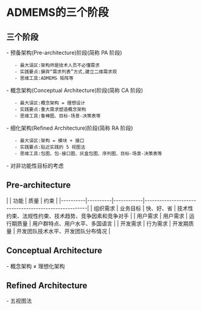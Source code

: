 = ADMEMS的三个阶段 =

== 三个阶段 ==
- 预备架构(Pre-architecture)阶段(简称 PA 阶段)
    - 最大误区:架构师是技术人员不必懂需求
    - 实践要点:摒弃“需求列表”方式,建立二维需求观
    - 思维工具:ADMEMS 矩阵等
- 概念架构(Conceptual Architecture)阶段(简称 CA 阶段)
    - 最大误区:概念架构 = 理想设计
    - 实践要点:重大需求塑造概念架构
    - 思维工具:鲁棒图、目标-场景-决策表等
- 细化架构(Refined Architecture)阶段(简称 RA 阶段)
    - 最大误区:架构 = 模块 + 接口
    - 实践要点:贴近实践的 5 视图法
    - 思维工具:包图、包-接口图、灰盒包图、序列图、目标-场景-决策表等
- 对非功能性目标的考虑

{{http:pic/ADMEMS_jieduan.png}}

== Pre-architecture ==
|          | 功能     | 质量       | 约束                                                 |
|----------|----------|------------|------------------------------------------------------|
| 组织需求 | 业务目标 | 快、好、省 | 技术性约束、法规性约束、技术趋势、竞争因素和竞争对手 |
| 用户需求 | 用户需求 | 运行期质量 | 用户群特点、用户水平、多国语言                       |
| 开发需求 | 行为需求 | 开发期质量 | 开发团队技术水平、开发团队分布情况                   |

== Conceptual Architecture ==
- 概念架构 ≠ 理想化架构
{{http:pic/Conceptual_Architecture.png}}

== Refined Architecture ==
- 五视图法
{{http:pic/Refined_Architecture.png}}
